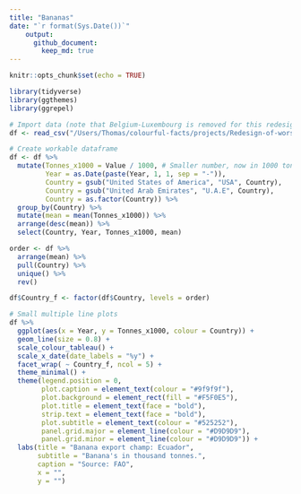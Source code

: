 ```yaml
---
title: "Bananas"
date: "`r format(Sys.Date())`"
    output:
      github_document:
        keep_md: true
---
```


```r
knitr::opts_chunk$set(echo = TRUE)
```

```r
library(tidyverse)
library(ggthemes)
library(ggrepel)

# Import data (note that Belgium-Luxembourg is removed for this redesign because of insufficient data from FAO source)
df <- read_csv("/Users/Thomas/colourful-facts/projects/Redesign-of-worst-chart-ever/FAOSTAT_data_1-7-2018.csv")

# Create workable dataframe
df <- df %>%
  mutate(Tonnes_x1000 = Value / 1000, # Smaller number, now in 1000 tonnes
         Year = as.Date(paste(Year, 1, 1, sep = "-")),
         Country = gsub("United States of America", "USA", Country),
         Country = gsub("United Arab Emirates", "U.A.E", Country),
         Country = as.factor(Country)) %>%
  group_by(Country) %>%
  mutate(mean = mean(Tonnes_x1000)) %>%
  arrange(desc(mean)) %>%
  select(Country, Year, Tonnes_x1000, mean) 

order <- df %>%
  arrange(mean) %>%
  pull(Country) %>%
  unique() %>%
  rev()

df$Country_f <- factor(df$Country, levels = order)

# Small multiple line plots
df %>%
  ggplot(aes(x = Year, y = Tonnes_x1000, colour = Country)) +
  geom_line(size = 0.8) +
  scale_colour_tableau() +
  scale_x_date(date_labels = "%y") +
  facet_wrap( ~ Country_f, ncol = 5) +
  theme_minimal() +
  theme(legend.position = 0,
        plot.caption = element_text(colour = "#9f9f9f"),
        plot.background = element_rect(fill = "#F5F0E5"),
        plot.title = element_text(face = "bold"),
        strip.text = element_text(face = "bold"),
        plot.subtitle = element_text(colour = "#525252"),
        panel.grid.major = element_line(colour = "#D9D9D9"),
        panel.grid.minor = element_line(colour = "#D9D9D9")) +
  labs(title = "Banana export champ: Ecuador",
       subtitle = "Banana's in thousand tonnes.",
       caption = "Source: FAO",
       x = "",
       y = "") 

```

